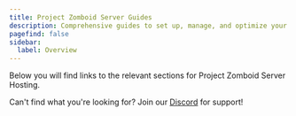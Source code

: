 ```yaml
---
title: Project Zomboid Server Guides
description: Comprehensive guides to set up, manage, and optimize your Project Zomboid server.
pagefind: false
sidebar:
  label: Overview
---
```




Below you will find links to the relevant sections for Project Zomboid Server Hosting.


<DirectoryListing />

Can't find what you're looking for? Join our [Discord](https://discord.gg/FN4XgbAwzr) for support!